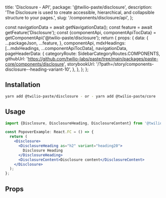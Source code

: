   title: 'Disclosure - API',
  package: '@twilio-paste/disclosure',
  description: 'The Disclosure is used to create accessible, hierarchical, and collapsible structure to your pages.',
  slug: '/components/disclosure/api',
};




  const navigationData = await getNavigationData();
  const feature = await getFeature('Disclosure');
  const {componentApi, componentApiTocData} = getComponentApi('@twilio-paste/disclosure');
  return {
    props: {
      data: {
        ...packageJson,
        ...feature,
      },
      componentApi,
      mdxHeadings: [...mdxHeadings, ...componentApiTocData],
      navigationData,
      pageHeaderData: {
        categoryRoute: SidebarCategoryRoutes.COMPONENTS,
        githubUrl: 'https://github.com/twilio-labs/paste/tree/main/packages/paste-core/components/disclosure',
        storybookUrl: '/?path=/story/components-disclosure--heading-variant-10',
      },
    },
  };
};

## Installation

```bash
yarn add @twilio-paste/disclosure - or - yarn add @twilio-paste/core
```

## Usage

```jsx
import {Disclosure, DisclosureHeading, DisclosureContent} from '@twilio-paste/core/disclosure';

const PopoverExample: React.FC = () => {
  return (
    <Disclosure>
      <DisclosureHeading as="h2" variant="heading20">
        Disclosure Heading
      </DisclosureHeading>
      <DisclosureContent>Disclosure content</DisclosureContent>
    </Disclosure>
  );
};
```

## Props

<PropsTable componentApi={props.componentApi} />
